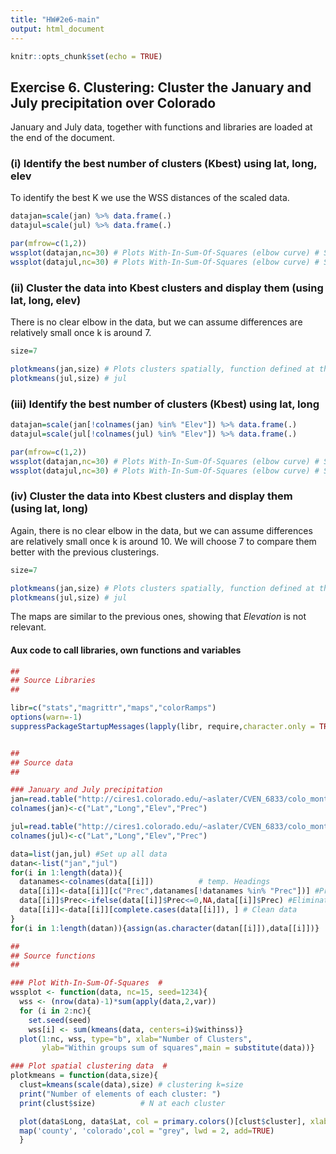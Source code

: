 ```yaml
---
title: "HW#2e6-main"
output: html_document
---
```


```r
knitr::opts_chunk$set(echo = TRUE)
```

## Exercise 6. Clustering: Cluster the January and July precipitation over Colorado 
January and July data, together with functions and libraries are loaded at the end of the document.

### (i) Identify the best number of clusters (Kbest) using lat, long, elev

To identify the best K we use the WSS distances of the scaled data.
```r
datajan=scale(jan) %>% data.frame(.)
datajul=scale(jul) %>% data.frame(.)

par(mfrow=c(1,2))
wssplot(datajan,nc=30) # Plots With-In-Sum-Of-Squares (elbow curve) # See source chunk
wssplot(datajul,nc=30) # Plots With-In-Sum-Of-Squares (elbow curve) # See source chunk
```

### (ii) Cluster the data into Kbest clusters and display them (using lat, long, elev)

There is no clear elbow in the data, but we can assume differences are relatively small once k is around 7.

```r
size=7

plotkmeans(jan,size) # Plots clusters spatially, function defined at the end
plotkmeans(jul,size) # jul

```

### (iii) Identify the best number of clusters (Kbest) using lat, long

```r
datajan=scale(jan[!colnames(jan) %in% "Elev"]) %>% data.frame(.)
datajul=scale(jul[!colnames(jul) %in% "Elev"]) %>% data.frame(.)

par(mfrow=c(1,2))
wssplot(datajan,nc=30) # Plots With-In-Sum-Of-Squares (elbow curve) # See source chunk
wssplot(datajul,nc=30) # Plots With-In-Sum-Of-Squares (elbow curve) # See source chunk
```

### (iv) Cluster the data into Kbest clusters and display them (using lat, long)

Again, there is no clear elbow in the data, but we can assume differences are relatively small once k is around 10. We will choose 7 to compare them better with the previous clusterings.

```r
size=7

plotkmeans(jan,size) # Plots clusters spatially, function defined at the end
plotkmeans(jul,size) # jul

```

The maps are similar to the previous ones, showing that *Elevation* is not relevant.

#### Aux code to call libraries, own functions and variables

```r
##
## Source Libraries
##

libr=c("stats","magrittr","maps","colorRamps")
options(warn=-1)
suppressPackageStartupMessages(lapply(libr, require,character.only = TRUE))


##
## Source data
##

### January and July precipitation
jan=read.table("http://cires1.colorado.edu/~aslater/CVEN_6833/colo_monthly_precip_01.dat")
colnames(jan)<-c("Lat","Long","Elev","Prec")

jul=read.table("http://cires1.colorado.edu/~aslater/CVEN_6833/colo_monthly_precip_07.dat")
colnames(jul)<-c("Lat","Long","Elev","Prec")

data=list(jan,jul) #Set up all data
datan<-list("jan","jul")
for(i in 1:length(data)){
  datanames<-colnames(data[[i]])          # temp. Headings
  data[[i]]<-data[[i]][c("Prec",datanames[!datanames %in% "Prec"])] #Predictor first
  data[[i]]$Prec<-ifelse(data[[i]]$Prec<=0,NA,data[[i]]$Prec) #Eliminate zero-neg values
  data[[i]]<-data[[i]][complete.cases(data[[i]]), ] # Clean data
}
for(i in 1:length(datan)){assign(as.character(datan[[i]]),data[[i]])}

##
## Source functions
## 

### Plot With-In-Sum-Of-Squares  #
wssplot <- function(data, nc=15, seed=1234){
  wss <- (nrow(data)-1)*sum(apply(data,2,var))
  for (i in 2:nc){
    set.seed(seed)
    wss[i] <- sum(kmeans(data, centers=i)$withinss)}
  plot(1:nc, wss, type="b", xlab="Number of Clusters",
       ylab="Within groups sum of squares",main = substitute(data))}

### Plot spatial clustering data  #
plotkmeans = function(data,size){
  clust=kmeans(scale(data),size) # clustering k=size
  print("Number of elements of each cluster: ")
  print(clust$size)          # N at each cluster

  plot(data$Long, data$Lat, col = primary.colors()[clust$cluster], xlab = "Longitude", ylab = "Latitude", main = paste("Clusters for",substitute(data) ,"precipitation of Colorado (1980-2002) - K =", size), pch = 16, asp = 1)
  map('county', 'colorado',col = "grey", lwd = 2, add=TRUE)
  }
```
